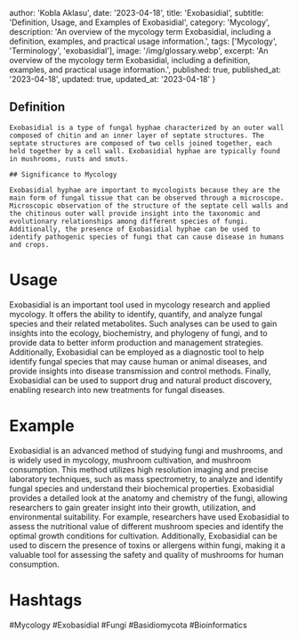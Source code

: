 
  author: 'Kobla Aklasu',
  date: '2023-04-18',
  title: 'Exobasidial',
  subtitle: 'Definition, Usage, and Examples of Exobasidial',
  category: 'Mycology',
  description: 'An overview of the mycology term Exobasidial, including a definition, examples, and practical usage information.',
  tags: ['Mycology', 'Terminology', 'exobasidial'],
  image: '/img/glossary.webp',
  excerpt: 'An overview of the mycology term Exobasidial, including a definition, examples, and practical usage information.',
  published: true,
  published_at: '2023-04-18',
  updated: true,
  updated_at: '2023-04-18'
}




## Definition
    
    Exobasidial is a type of fungal hyphae characterized by an outer wall composed of chitin and an inner layer of septate structures. The septate structures are composed of two cells joined together, each held together by a cell wall. Exobasidial hyphae are typically found in mushrooms, rusts and smuts.
    
    ## Significance to Mycology 
    
    Exobasidial hyphae are important to mycologists because they are the main form of fungal tissue that can be observed through a microscope. Microscopic observation of the structure of the septate cell walls and the chitinous outer wall provide insight into the taxonomic and evolutionary relationships among different species of fungi. Additionally, the presence of Exobasidial hyphae can be used to identify pathogenic species of fungi that can cause disease in humans and crops.

# Usage

Exobasidial is an important tool used in mycology research and applied mycology. It offers the ability to identify, quantify, and analyze fungal species and their related metabolites. Such analyses can be used to gain insights into the ecology, biochemistry, and phylogeny of fungi, and to provide data to better inform production and management strategies. Additionally, Exobasidial can be employed as a diagnostic tool to help identify fungal species that may cause human or animal diseases, and provide insights into disease transmission and control methods. Finally, Exobasidial can be used to support drug and natural product discovery, enabling research into new treatments for fungal diseases.

# Example

Exobasidial is an advanced method of studying fungi and mushrooms, and is widely used in mycology, mushroom cultivation, and mushroom consumption. This method utilizes high resolution imaging and precise laboratory techniques, such as mass spectrometry, to analyze and identify fungal species and understand their biochemical properties. Exobasidial provides a detailed look at the anatomy and chemistry of the fungi, allowing researchers to gain greater insight into their growth, utilization, and environmental suitability. For example, researchers have used Exobasidial to assess the nutritional value of different mushroom species and identify the optimal growth conditions for cultivation. Additionally, Exobasidial can be used to discern the presence of toxins or allergens within fungi, making it a valuable tool for assessing the safety and quality of mushrooms for human consumption.

# Hashtags

#Mycology #Exobasidial #Fungi #Basidiomycota #Bioinformatics

